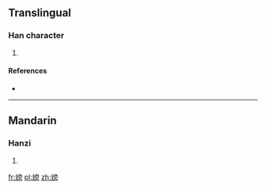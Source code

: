 ==Translingual==

===Han character===
{{Han char|rn=38|rad=女|as=10|sn=13|four=|canj=女卜月尸 (VYBS)|ids=⿰[[女]][[旁]]}}

# {{defn|Han|sort=女10}}

====References====
* {{Han ref|kx=0269.150|dkj=06624|dj=0536.240|hdz=21073.030|uh=5ACE|ud=23246}}

----

==Mandarin==

===Hanzi===
{{cmn-hanzi|pin=[[páng]] ([[pang2]])|wg=p'ang<sup>2</sup>}}

# {{defn|lang=cmn|sort=女10}}

[[fr:嫎]]
[[pl:嫎]]
[[zh:嫎]]